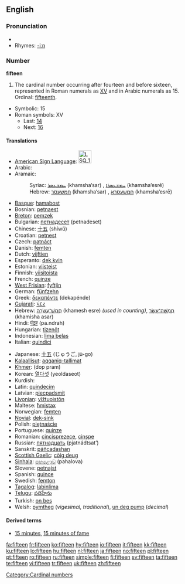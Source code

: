 ==English==

===Pronunciation===
* {{audio|en-us-fifteen.ogg|Audio (US)}}
*Rhymes: [[Rhymes:English:-iːn|-iːn]]

===Number===
'''fifteen'''

# The cardinal number occurring after fourteen and before sixteen, represented in Roman numerals as [[XV]] and in Arabic numerals as 15. Ordinal: [[fifteenth]].
*Symbolic: 15
*Roman symbols: XV
**Last: [[fourteen|14]]
**Next: [[sixteen|16]]

====Translations====
{{trans-top|cardinal number}}
*[[American Sign Language]]: [[Image:LSQ 15.jpg|35px]]
*Arabic: {{ARchar|[[خمسة عشر]]}} {{unicode|(χámsaʈ ʕášar)}}
*Aramaic:
*:Syriac: [[ܚܡܫܥܣܪ]] (khamsha‘sar) {{m}}, [[ܚܡܫܥܣܪܐ]] (khamsha‘esrē) {{f}}
*:Hebrew: [[חמשעסר]] (khamsha‘sar) {{m}}, [[חמשעסרא]] (khamsha‘esrē) {{f}}
*[[Basque]]: [[hamabost]]
*Bosnian: [[petnaest]]
*[[Breton]]: [[pemzek]]
*Bulgarian: [[петнадесет]] (petnadeset)
*Chinese: [[十五]] (shíwǔ)
*Croatian: [[petnest]]
*Czech: [[patnáct]]
*Danish: [[femten]]
*Dutch: [[vijftien]] {{f}}
*Esperanto: [[dek kvin]]
*Estonian: [[viisteist]]
*Finnish: [[viisitoista]]
*French: [[quinze]] {{m}}
*[[West Frisian]]: [[fyftjin]]
*German: [[fünfzehn]] {{f}}
*Greek: [[δεκαπέντε]] (dekapénde)
*[[Gujarati]]: [[પંદર]]
*Hebrew: [[חמש עשרה|חֲמֵשׁ־עֶשְׂרֵה]] (khamesh esre) {{f}} ''(used in counting)'', [[חמישה עשר|חֲמִשָּׁה־עָשָׂר]] (khamisha asar) {{m}}
*Hindi: [[पंद्रह]] (pa.ndrah) {{m}}
*Hungarian: [[tizenöt]]
*Indonesian: [[lima belas]]
*Italian: [[quindici]] {{m}}
{{trans-mid}}
*Japanese: [[十五]] (じゅうご, jū-go)
*[[Kalaallisut]]: [[aqqaniq-tallimat]]
*[[Khmer]]: {{KMchar|[[ដប់ប្រាំ]]}} (dop pram)
*Korean: [[열다섯]] (yeoldaseot)
*Kurdish: {{KUchar|[[پانزه‌]]}}
*Latin: [[quindecim]]
*Latvian: [[piecpadsmit]]
*[[Livonian]]: [[vīžtuoistõn]]
*Maltese: [[ħmistax]]
*Norwegian: [[femten]]
*[[Novial]]: [[dek-sink]]
*Polish: [[piętnaście]]
*Portuguese: [[quinze]]
*Romanian: [[cincisprezece]], [[cinşpe]] {{italbrac|informal}}
*Russian: [[пятнадцать]] (pjatnádtsat’)
*Sanskrit: [[páñcadashan]]
*[[Scottish Gaelic]]: [[còig deug]]
*[[Sinhala]]: [[පහළොව]] (pahalova)
*Slovene: [[petnajst]]
*Spanish: [[quince]] {{m}}
*Swedish: [[femton]]
*[[Tagalog]]: [[labinlima]]
*[[Telugu]]: [[పదిహేను]]
*Turkish: [[on beş]]
*Welsh: [[pymtheg]] (''vigesimal, traditional''), [[un deg pump]] (''decimal'')
{{trans-bottom}}

====Derived terms====
*[[15 minutes]], [[15 minutes of fame]]

[[Category:Cardinal numbers]]

[[fa:fifteen]]
[[fr:fifteen]]
[[ko:fifteen]]
[[hy:fifteen]]
[[io:fifteen]]
[[it:fifteen]]
[[kk:fifteen]]
[[ku:fifteen]]
[[lo:fifteen]]
[[hu:fifteen]]
[[nl:fifteen]]
[[ja:fifteen]]
[[no:fifteen]]
[[pl:fifteen]]
[[pt:fifteen]]
[[ro:fifteen]]
[[ru:fifteen]]
[[simple:fifteen]]
[[fi:fifteen]]
[[sv:fifteen]]
[[ta:fifteen]]
[[te:fifteen]]
[[vi:fifteen]]
[[tr:fifteen]]
[[uk:fifteen]]
[[zh:fifteen]]